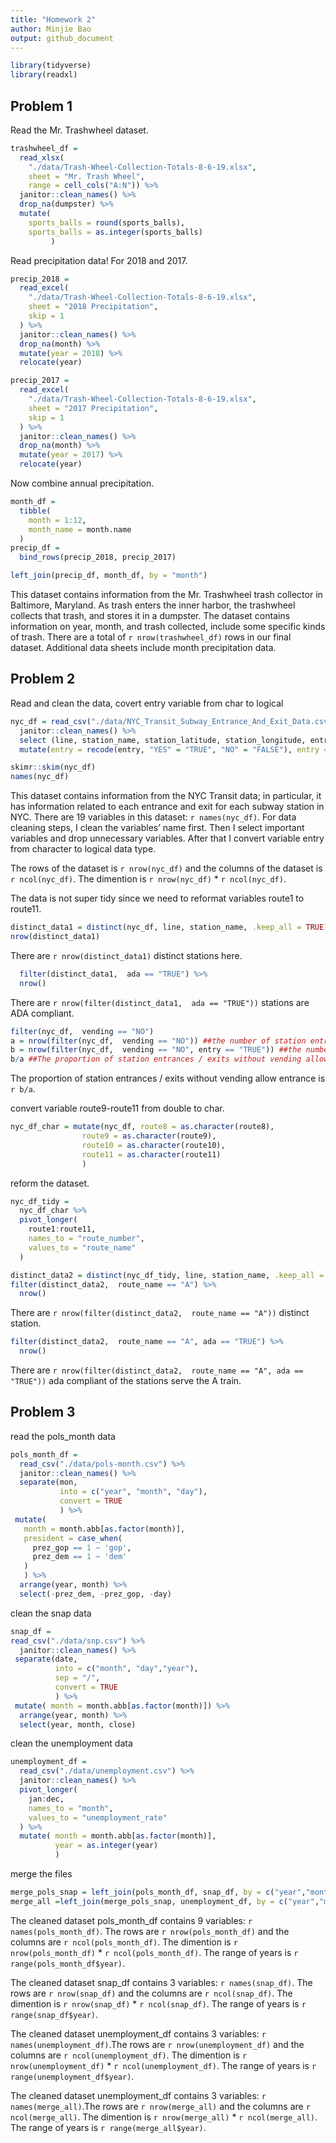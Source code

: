 ```yaml
---
title: "Homework 2"
author: Minjie Bao
output: github_document
---
```


```r
library(tidyverse)
library(readxl)
```

## Problem 1

Read the Mr. Trashwheel dataset.

```r
trashwheel_df = 
  read_xlsx(
    "./data/Trash-Wheel-Collection-Totals-8-6-19.xlsx",
    sheet = "Mr. Trash Wheel",
    range = cell_cols("A:N")) %>% 
  janitor::clean_names() %>% 
  drop_na(dumpster) %>% 
  mutate(
    sports_balls = round(sports_balls),
    sports_balls = as.integer(sports_balls)
         )
```

Read precipitation data! For 2018 and 2017.

```r
precip_2018 =
  read_excel(
    "./data/Trash-Wheel-Collection-Totals-8-6-19.xlsx",
    sheet = "2018 Precipitation",
    skip = 1
  ) %>% 
  janitor::clean_names() %>% 
  drop_na(month) %>% 
  mutate(year = 2018) %>% 
  relocate(year)

precip_2017 =
  read_excel(
    "./data/Trash-Wheel-Collection-Totals-8-6-19.xlsx",
    sheet = "2017 Precipitation",
    skip = 1
  ) %>% 
  janitor::clean_names() %>% 
  drop_na(month) %>% 
  mutate(year = 2017) %>% 
  relocate(year)
```

Now combine annual precipitation.

```r
month_df = 
  tibble(
    month = 1:12,
    month_name = month.name
  )
precip_df = 
  bind_rows(precip_2018, precip_2017)

left_join(precip_df, month_df, by = "month")
```

This dataset contains information from the Mr. Trashwheel trash collector in Baltimore, Maryland. As trash enters the inner harbor, the trashwheel collects that trash, and stores it in a dumpster. The dataset contains information on year, month, and trash collected, include some specific kinds of trash. There are a total of `r nrow(trashwheel_df)` rows in our final dataset. Additional data sheets include month precipitation data.


## Problem 2
Read and clean the data, covert entry variable from char to logical
```r
nyc_df = read_csv("./data/NYC_Transit_Subway_Entrance_And_Exit_Data.csv") %>% 
  janitor::clean_names() %>% 
  select (line, station_name, station_latitude, station_longitude, entry, route1:route11, vending, entrance_type, ada) %>% 
  mutate(entry = recode(entry, "YES" = "TRUE", "NO" = "FALSE"), entry = as.logical(entry))

skimr::skim(nyc_df)
names(nyc_df)
```

This dataset contains information from the NYC Transit data; in particular, it has information related to each entrance and exit for each subway station in NYC. There are 19 variables in this dataset: `r names(nyc_df)`.
For data cleaning steps, I clean the variables' name first. Then I select important variables and drop unnecessary variables. After that I convert variable entry from character to logical data type. 

The rows of the dataset is `r nrow(nyc_df)` and the columns of the dataset is `r ncol(nyc_df)`. The dimention is `r nrow(nyc_df)` * `r ncol(nyc_df)`. 

The data is not super tidy since we need to reformat variables route1 to route11.

```r
distinct_data1 = distinct(nyc_df, line, station_name, .keep_all = TRUE) 
nrow(distinct_data1)
```
There are `r nrow(distinct_data1)` distinct stations here.

```r
  filter(distinct_data1,  ada == "TRUE") %>% 
  nrow()
```
There are `r nrow(filter(distinct_data1,  ada == "TRUE"))` stations are ADA compliant.

```r
filter(nyc_df,  vending == "NO")
a = nrow(filter(nyc_df,  vending == "NO")) ##the number of station entrances / exits without vending
b = nrow(filter(nyc_df,  vending == "NO", entry == "TRUE")) ##the number of stations entrances / exits that allow entrance but do not have vending
b/a ##The proportion of station entrances / exits without vending allow entrance
```
The proportion of station entrances / exits without vending allow entrance is `r b/a`.

convert variable route9-route11 from double to char.
```r
nyc_df_char = mutate(nyc_df, route8 = as.character(route8),
                route9 = as.character(route9),
                route10 = as.character(route10),
                route11 = as.character(route11)
                )
```

reform the dataset.
```r
nyc_df_tidy =
  nyc_df_char %>% 
  pivot_longer(
    route1:route11,
    names_to = "route_number",
    values_to = "route_name"
  )
```

```r
distinct_data2 = distinct(nyc_df_tidy, line, station_name, .keep_all = TRUE)
filter(distinct_data2,  route_name == "A") %>% 
  nrow()
```
There are `r nrow(filter(distinct_data2,  route_name == "A"))` distinct station.

```r
filter(distinct_data2,  route_name == "A", ada == "TRUE") %>% 
  nrow()
```
There are `r nrow(filter(distinct_data2,  route_name == "A", ada == "TRUE"))` ada compliant of the stations serve the A train.


## Problem 3
read the pols_month data
```r
pols_month_df = 
  read_csv("./data/pols-month.csv") %>% 
  janitor::clean_names() %>% 
  separate(mon, 
           into = c("year", "month", "day"),
           convert = TRUE
           ) %>% 
 mutate(
   month = month.abb[as.factor(month)],
   president = case_when(
     prez_gop == 1 ~ 'gop',
     prez_dem == 1 ~ 'dem'
   ) 
   ) %>% 
  arrange(year, month) %>%
  select(-prez_dem, -prez_gop, -day)
```

clean the snap data
```r
snap_df = 
read_csv("./data/snp.csv") %>% 
  janitor::clean_names() %>% 
 separate(date, 
          into = c("month", "day","year"),
          sep = "/",
          convert = TRUE
          ) %>% 
 mutate( month = month.abb[as.factor(month)]) %>% 
  arrange(year, month) %>% 
  select(year, month, close)
```

clean the unemployment data
```r
unemployment_df = 
  read_csv("./data/unemployment.csv") %>% 
  janitor::clean_names() %>% 
  pivot_longer(
    jan:dec,
    names_to = "month",
    values_to = "unemployment_rate"
  ) %>% 
  mutate( month = month.abb[as.factor(month)],
          year = as.integer(year)
          )
```

merge the files
```r
merge_pols_snap = left_join(pols_month_df, snap_df, by = c("year","month"))
merge_all =left_join(merge_pols_snap, unemployment_df, by = c("year","month"))
```


The cleaned dataset pols_month_df contains 9 variables: `r names(pols_month_df)`. The rows are `r nrow(pols_month_df)` and the columns are `r ncol(pols_month_df)`. The dimention is `r nrow(pols_month_df)` * `r ncol(pols_month_df)`. The range of years is `r range(pols_month_df$year)`.

The cleaned dataset snap_df contains 3 variables: `r names(snap_df)`. The rows are `r nrow(snap_df)` and the columns are `r ncol(snap_df)`. The dimention is `r nrow(snap_df)` * `r ncol(snap_df)`. The range of years is `r range(snap_df$year)`.

The cleaned dataset unemployment_df contains 3 variables: `r names(unemployment_df)`.The rows are `r nrow(unemployment_df)` and the columns are `r ncol(unemployment_df)`. The dimention is `r nrow(unemployment_df)` * `r ncol(unemployment_df)`. The range of years is `r range(unemployment_df$year)`.

The cleaned dataset unemployment_df contains 3 variables: `r names(merge_all)`.The rows are `r nrow(merge_all)` and the columns are `r ncol(merge_all)`. The dimention is `r nrow(merge_all)` * `r ncol(merge_all)`. The range of years is `r range(merge_all$year)`.